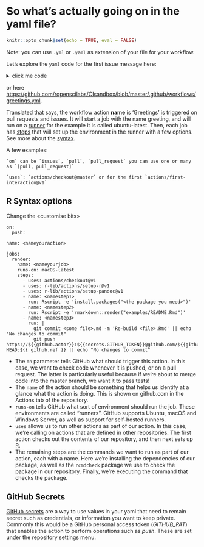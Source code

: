 
# So what's actually going on in the yaml file? {#understanding-yaml}


```r
knitr::opts_chunk$set(echo = TRUE, eval = FALSE)
```

Note: you can use `.yml` or `.yaml` as extension of your file for your workflow. 

Let's explore the `yaml` code for the first issue message here:

<details><summary>click me code</summary>
  <p>

        name: Greetings

        on: [pull_request, issues]

        jobs:
          greeting:
            runs-on: ubuntu-latest
            steps:
            - uses: actions/first-interaction@v1
              with:
                repo-token: ${{ secrets.GITHUB_TOKEN }}
                issue-message: 'Hi ! there!! thanks for your contribution!, you are awesome! '
                pr-message: 'Hey what an input! please give us a bit of time to review it! We will be in touch soon.'
  </p>
</details>

or here [https://github.com/ropenscilabs/CIsandbox/blob/master/.github/workflows/greetings.yml](https://github.com/ropenscilabs/CIsandbox/blob/master/.github/workflows/greetings.yml).

Translated that says,  the workflow action **name** is 'Greetings' is triggered on pull requests and issues. It will start a job
with the name greeting, and will run on a [runner](https://help.github.com/en/actions/automating-your-workflow-with-github-actions/core-concepts-for-github-actions#runner) for the example it is called ubuntu-latest. Then, each job has [steps](https://help.github.com/en/actions/automating-your-workflow-with-github-actions/core-concepts-for-github-actions#step) that will set up the environment in the runner with a few options. See more about the [syntax](https://help.github.com/en/actions/automating-your-workflow-with-github-actions/workflow-syntax-for-github-actions).

A few examples:

    `on` can be `issues`, `pull`, `pull_request` you can use one or many as `[pull, pull_request]`

    `uses`: `actions/checkout@master` or for the first `actions/first-interaction@v1`

## R Syntax options

Change the \<customise bits>

```
on:
  push:

name: <nameyouraction>

jobs:
  render:
    name: <nameyourjob>
    runs-on: macOS-latest
    steps:
      - uses: actions/checkout@v1
      - uses: r-lib/actions/setup-r@v1
      - uses: r-lib/actions/setup-pandoc@v1
      - name: <namestep1>
        run: Rscript -e 'install.packages("<the package you need>")'
      - name: <namestep2>
        run: Rscript -e 'rmarkdown::render("examples/README.Rmd")'
      - name: <namestep3>
        run: |
          git commit <some file>.md -m 'Re-build <file>.Rmd' || echo "No changes to commit"
          git push https://${{github.actor}}:${{secrets.GITHUB_TOKEN}}@github.com/${{github.repository}}.git HEAD:${{ github.ref }} || echo "No changes to commit"
```

* The `on` parameter tells GitHub what should trigger this action. In this case, we want to check code whenever it is pushed, or on a pull request. The latter is particularly useful because if we're about to merge code into the master branch, we want it to pass tests!
* The `name` of the action should be something that helps us identify at a glance what the action is doing. This is shown on github.com in the Actions tab of the repository.
* `runs-on` tells GitHub what sort of environment should run the job. These environments are called "runners". GitHub supports Ubuntu, macOS and Windows Server, as well as support for self-hosted runners.
* `uses` allows us to run other actions as part of our action. In this case, we're calling on actions that are defined in other repositories. The first action checks out the contents of our repository, and then next sets up R.
* The remaining steps are the commands we want to run as part of our action, each with a name. Here we're installing the dependencies of our package, as well as the `rcmdcheck` package we use to check the package in our repository. Finally, we're executing the command that checks the package.


## GitHub Secrets {#secrets}

[GitHub secrets](https://help.github.com/en/actions/automating-your-workflow-with-github-actions/creating-and-using-encrypted-secrets) are a way to use values in your yaml that need to remain secret such as credentials, or information you want to keep private. Commonly this would be a GitHub personal access token (_GITHUB_PAT_) that enables the action to perform operations such as _push_. These are set under the repository settings menu.